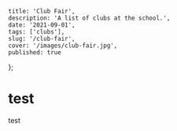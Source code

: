 	title: 'Club Fair',
	description: 'A list of clubs at the school.',
	date: '2021-09-01',
	tags: ['clubs'],
	slug: '/club-fair',
	cover: '/images/club-fair.jpg',
	published: true
};

# test

test
